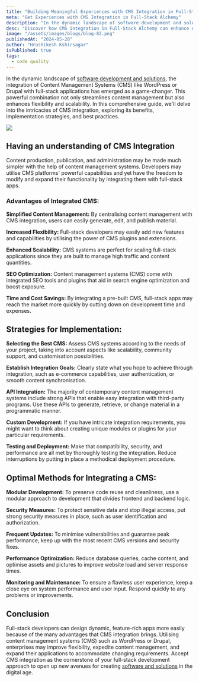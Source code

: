 ```yaml
---
title: "Building Meaningful Experiences with CMS Integration in Full-Stack Alchemy: Encouraging Connection."
meta: "Get Experiences with CMS Integration in Full-Stack Alchemy"
description: "In the dynamic landscape of software development and solutions, the integration of Content Management Systems (CMS) like WordPress or Drupal with full-stack applications has emerged as a game-changer."
desc: "Discover how CMS integration in Full-Stack Alchemy can enhance user engagement and foster meaningful connections"
image: "/assets/images/blogs/blog-82.png"
publishedAt: "2024-05-28"
author: "Hrushikesh Kshirsagar"
isPublished: true
tags:
  - code quality
---
```


In the dynamic landscape of [software development and solutions](https://cloudprism.in/software-development), the integration of Content Management Systems (CMS) like WordPress or Drupal with full-stack applications has emerged as a game-changer. This powerful combination not only streamlines content management but also enhances flexibility and scalability. In this comprehensive guide, we'll delve into the intricacies of CMS integration, exploring its benefits, implementation strategies, and best practices.

<Image src="/assets/images/blogs/blog-83.png" />

## Having an understanding of CMS Integration

Content production, publication, and administration may be made much simpler with the help of content management systems. Developers may utilise CMS platforms' powerful capabilities and yet have the freedom to modify and expand their functionality by integrating them with full-stack apps.

### Advantages of Integrated CMS:

**Simplified Content Management:** By centralising content management with CMS integration, users can easily generate, edit, and publish material.

**Increased Flexibility:** Full-stack developers may easily add new features and capabilities by utilising the power of CMS plugins and extensions.

**Enhanced Scalability:** CMS systems are perfect for scaling full-stack applications since they are built to manage high traffic and content quantities.

**SEO Optimization:** Content management systems (CMS) come with integrated SEO tools and plugins that aid in search engine optimization and boost exposure.

**Time and Cost Savings:** By integrating a pre-built CMS, full-stack apps may reach the market more quickly by cutting down on development time and expenses.

## Strategies for Implementation:

**Selecting the Best CMS:** Assess CMS systems according to the needs of your project, taking into account aspects like scalability, community support, and customisation possibilities.

**Establish Integration Goals:** Clearly state what you hope to achieve through integration, such as e-commerce capabilities, user authentication, or smooth content synchronisation.

**API Integration:** The majority of contemporary content management systems include strong APIs that enable easy integration with third-party programs. Use these APIs to generate, retrieve, or change material in a programmatic manner.

**Custom Development:** If you have intricate integration requirements, you might want to think about creating unique modules or plugins for your particular requirements.

**Testing and Deployment:** Make that compatibility, security, and performance are all met by thoroughly testing the integration. Reduce interruptions by putting in place a methodical deployment procedure.

## Optimal Methods for Integrating a CMS:

**Modular Development:** To preserve code reuse and cleanliness, use a modular approach to development that divides frontend and backend logic.

**Security Measures:** To protect sensitive data and stop illegal access, put strong security measures in place, such as user identification and authorization.

**Frequent Updates:** To minimise vulnerabilities and guarantee peak performance, keep up with the most recent CMS versions and security fixes.

**Performance Optimization:** Reduce database queries, cache content, and optimise assets and pictures to improve website load and server response times.

**Monitoring and Maintenance:** To ensure a flawless user experience, keep a close eye on system performance and user input. Respond quickly to any problems or improvements.

## Conclusion

Full-stack developers can design dynamic, feature-rich apps more easily because of the many advantages that CMS integration brings. Utilising content management systems (CMS) such as WordPress or Drupal, enterprises may improve flexibility, expedite content management, and expand their applications to accommodate changing requirements. Accept CMS integration as the cornerstone of your full-stack development approach to open up new avenues for creating [software and solutions](https://cloudprism.in/software-development) in the digital age.
